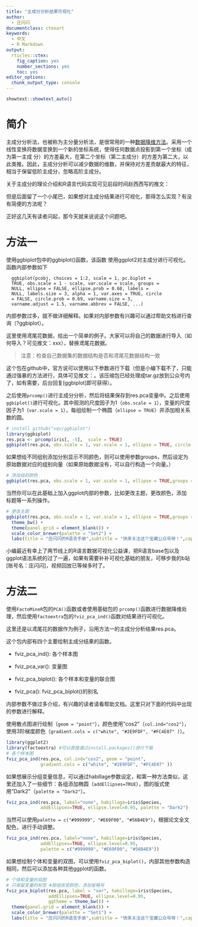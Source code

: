 ```yaml
---
title: "主成分分析结果可视化"
author:
  - 庄闪闪
documentclass: ctexart
keywords:
  - 中文
  - R Markdown
output:
  rticles::ctex:
    fig_caption: yes
    number_sections: yes
    toc: yes
editor_options: 
  chunk_output_type: console
---
```


```r
showtext::showtext_auto()
```

# 简介

主成分分析法，也被称为主分量分析法，是很常用的一种[数据降维方法](https://github.com/EasyChart/Beautiful-Visualization-with-R)。采用一个线性变换将数据变换到一个新的坐标系统，使得任何数据点投影到第一个坐标（成为第一主成
分）的方差最大，在第二个坐标（第二主成分）的方差为第二大，以此类推。因此，主成分分析可以减少数据的维数，并保持对方差贡献最大的特征，相当于保留低阶主成分，忽略高阶主成分。

关于主成分的理论介绍和R语言代码实现可见前段时间赵西西写的推文：

但是后面留了一个小尾巴，如果想对主成分结果进行可视化，那得怎么实现？有没有简便的方法呢？

正好这几天有读者问起，那今天就来说说这个问题吧。


# 方法一

使用ggbiplot包中的ggbiplot()函数，该函数 使用ggplot2对主成分进行可视化。函数内部参数如下
```
  ggbiplot(pcobj, choices = 1:2, scale = 1, pc.biplot =
  TRUE, obs.scale = 1 - scale, var.scale = scale, groups =
  NULL, ellipse = FALSE, ellipse.prob = 0.68, labels =
  NULL, labels.size = 3, alpha = 1, var.axes = TRUE, circle
  = FALSE, circle.prob = 0.69, varname.size = 3,
  varname.adjust = 1.5, varname.abbrev = FALSE, ...)
```
内部参数过多，就不做详细解释。如果对内部参数有兴趣可以通过帮助文档进行查询（?ggbiplot）。

这里使用鸢尾花数据，给出一个简单的例子。大家可以将自己的数据进行导入（如何导入？可见推文：xxx），替换鸢尾花数据。

> 注意：检查自己数据集的数据结构是否和鸢尾花数据结构一致

这个包在github中，官方说可以使用以下参数进行下载（但是小编下载不了，只能通过强暴的方法进行，具体可见推文：。该压缩包已经处理成tar.gz放到公众号内了，如有需要，后台回复[ggbiplot]即可获得）。

之后使用`prcomp()`进行主成分分析，然后将结果保存到res.pca变量中。之后使用`ggbiplot()`进行可视化。其中观测的尺度因子为1（`obs.scale = 1`），变量的尺度因子为1（`var.scale = 1`），每组绘制一个椭圆（`ellipse = TRUE`）并添加相关系数的圆。

```r
# install_github("vqv/ggbiplot")
library(ggbiplot)
res.pca <- prcomp(iris[, -5],  scale = TRUE)
ggbiplot(res.pca, obs.scale = 1, var.scale = 1, ellipse = TRUE, circle = TRUE)
```

如果想给不同组别添加分别显示不同颜色，则可以使用参数groups，然后设定为原始数据对应的组别向量（如果原始数据没有，可以自行构造一个向量。）

```r
# 添加组别颜色
ggbiplot(res.pca, obs.scale = 1, var.scale = 1, ellipse = TRUE,groups = iris$Species, circle = TRUE)
```

当然你可以在此基础上加入ggplot内部的参数，比如更改主题，更改颜色，添加标题等一系列操作。
```r
# 更改主题
ggbiplot(res.pca, obs.scale = 1, var.scale = 1, ellipse = TRUE,groups = iris$Species, circle = TRUE) +
  theme_bw() +
  theme(panel.grid = element_blank()) +
  scale_color_brewer(palette = "Set2") +
  labs(title = "庄闪闪的R语言手册",subtitle = "快来关注这个宝藏公众号呀！",caption ="绘于：洞头岛")
```


小编最近有幸上了两节线上的R语言数据可视化公益课，把R语言base包以及ggplot语法系统的过了一遍，如果有需要补补可视化基础的朋友，可移步我的b站[账号名：庄闪闪]，视频回放已等候多时了。


# 方法二

使用`FactoMineR`包的`PCA()`函数或者使用基础包的
`prcomp()`函数进行数据降维处理，然后使用`factoextra`包的`fviz_pca_ind()`函数对结果进行可视化。

这里还是以鸢尾花的数据作为例子，沿用方法一的主成分分析结果res.pca。

这个包内部有四个主要绘制主成分结果的函数。

- fviz_pca_ind(): 各个样本图

- fviz_pca_var(): 变量图

- fviz_pca_biplot(): 各个样本和变量的联合图

- fviz_pca(): fviz_pca_biplot()的别名

内部参数不做过多介绍，有兴趣的读者请看帮助文档。这里只对下面的代码中出现的参数进行解释。

使用散点图进行绘制（`geom = "point"`），颜色使用"cos2"（`col.ind="cos2"`），使用3阶梯度颜色（`gradient.cols = c("white", "#2E9FDF", "#FC4E07" )`）。

```r
library(ggplot2)
library(factoextra) #可以直接通过install.packages()进行下载
# 各个样本图
fviz_pca_ind(res.pca, col.ind="cos2", geom = "point",
             gradient.cols = c("white", "#2E9FDF", "#FC4E07" ))
```

如果想展示分组变量信息，可以通过habillage参数设定，和第一种方法类似，这里还加入了一些细节：各组添加椭圆（`addEllipses=TRUE`），图的版式使用"Dark2"（`palette = "Dark2"`）。

```r
fviz_pca_ind(res.pca, label="none", habillage=iris$Species,
             addEllipses=TRUE, ellipse.level=0.95, palette = "Dark2")
```
当然可以使用`palette = c("#999999", "#E69F00", "#56B4E9")`，根据论文全文配色，进行手动调整。
```r
fviz_pca_ind(res.pca, label="none", habillage=iris$Species,
             addEllipses=TRUE, ellipse.level=0.95,
             palette = c("#999999", "#E69F00", "#56B4E9"))
```

如果想绘制个体和变量的双图，可以使用`fviz_pca_biplot()`，内部其他参数构造相同，然后可以添加各种其他ggplot的函数。

```r
# 个体和变量的双图
# 只保留变量的标签 #按组改变颜色，添加省略号
fviz_pca_biplot(res.pca, label = "var", habillage=iris$Species,
                addEllipses=TRUE, ellipse.level=0.95,
                ggtheme = theme_bw()) +
  theme(panel.grid = element_blank()) +
  scale_color_brewer(palette = "Set1") +
  labs(title = "庄闪闪的R语言手册",subtitle = "快来关注这个宝藏公众号呀！",caption ="绘于：洞头岛")
```





